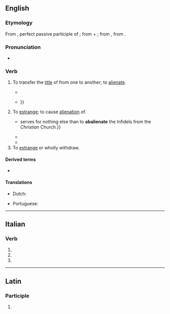 ==English==

===Etymology===
From {{der|en|la|abaliēnātus}}, perfect passive participle of {{m|la|abaliēnō||alienate; remove}}; from {{m|la|ab-||by, from; away}} + {{m|la|aliēnō||alienate, estrange}}; from {{m|la|aliēnus||foreign, alien}}, from {{m|la|alius||other, another}}.

===Pronunciation===
* {{a|GenAm}} {{IPA|/æbˈeɪl.jəˌneɪt/|/æbˈeɪ.li.əˌneɪt/|lang=en}}

===Verb===
{{en-verb|abalienat}}

# {{lb|en|civil law|transitive}} To transfer the [[title]] of from one to another; to [[alienate]].
#* {{quote-book|lang=en|year=1861|author=Anne Manning|title=The chronicle of Ethelfled|page=153|passage=Thereat the holy mother took grief; for, if I died before my profession, what would become of the goodly hereditaments that were to be '''abalienated''' to the monastery.}}
#* {{quote-journal|lang=en|year=1994|journal=Yugoslav law|page=46|passage=In addition, compelling to sell was not necessary either, because the foreigner, led by economic logic and his own interests, would try hard to '''abalienate''' the objects and means of work which are not used in production or in some other type of {{...}}}}
# {{lb|en|obsolete}} To [[estrange]]; to cause [[alienation]] of.
#* {{quote-book|lang=en|year=1698|title=A voyage to the East-Indies|page=43|passage={{...}} serves for nothing else than to '''abalienate''' the Infidels from the ''Christian'' Church.}}
#* {{quote-book|lang=en|year=1883|title=A commentary on the Greek text of the Epistle of Paul to the Ephesians|page=165|passage=National distinction did not, indeed, exist in patriarchal times, but by the formation of the theocracy the other races of men were formally '''abalienated''' from Israel, and no doubt their own vices and idolatry justified their exclusion.}}
#* {{quote-book|lang=en|author=Edwin Sandys|title=The sermons of Edwin Sandys|year=1841|volume=4|page=300|passage=The devil and his deceitful angels do so bewitch them, and fill their hearts with vain cogitations, so '''abalienate''' their minds, and trouble their memory, that they cannot tell what is said: it is forgotten by that it is spoken.}}
# To [[estrange]] or wholly withdraw.

====Derived terms====
{{der-top}}
* {{l|en|abalienation}}
{{der-mid}}
{{der-bottom}}

====Translations====
{{trans-top|to transfer the title of}}
* Dutch: {{t|nl|abaliëneren}}
{{trans-mid}}
* Portuguese: {{t|pt|abalienar}}
{{trans-bottom}}

----

==Italian==

===Verb===
{{head|it|verb form|cat2=past participle forms}}

# {{inflection of|abalienare||2|p|pres|indc|lang=it}}
# {{inflection of|abalienare||2|p|impr|lang=it}}
# {{inflection of|abalienato||f|p|lang=it}}

----

==Latin==

===Participle===
{{la-part-form|abaliēnāte}}

# {{inflection of|abaliēnātus||voc|m|s|lang=la}}
